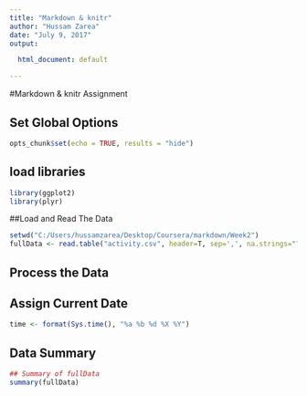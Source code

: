 ---
title: "Markdown & knitr"
author: "Hussam Zarea"
date: "July 9, 2017"
output:

  html_document: default

---
#Markdown & knitr Assignment

## Set Global Options
```{r setoptions, echo = TRUE, cache= TRUE}
opts_chunk$set(echo = TRUE, results = "hide")
```

## load libraries
```{r}
library(ggplot2)
library(plyr)
```

##Load and Read The Data
```{r echo = TRUE}
setwd("C:/Users/hussamzarea/Desktop/Coursera/markdown/Week2")
fullData <- read.table("activity.csv", header=T, sep=',', na.strings="?" )
```


## Process the Data


## Assign Current Date
```{r computetime}
time <- format(Sys.time(), "%a %b %d %X %Y")
```

## Data Summary
```{r  echo = TRUE}
## Summary of fullData
summary(fullData)
```


```{r scatterplot}

```





